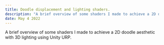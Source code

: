 ---
title: Doodle displacement and lighting shaders.
description: "A brief overview of some shaders I made to achieve a 2D doodle aesthetic with 3D lighting using Unity URP."
date: May 4 2022
---

A brief overview of some shaders I made to achieve a 2D doodle aesthetic with 3D lighting using Unity URP.